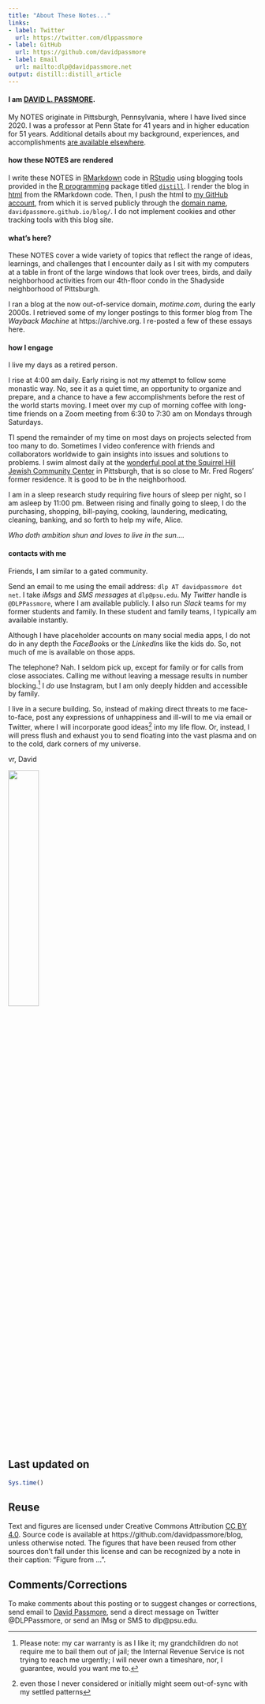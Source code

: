 ```yaml
---
title: "About These Notes..."
links:
- label: Twitter
  url: https://twitter.com/dlppassmore
- label: GitHub
  url: https://github.com/davidpassmore
- label: Email
  url: mailto:dlp@davidpassmore.net
output: distill::distill_article
---
```


#### **I am [DAVID L. PASSMORE](me.html).** 

My NOTES originate in Pittsburgh, Pennsylvania, where I have lived since 2020. I was a professor at Penn State for 41 years and in higher education for 51 years. Additional details about my background, experiences, and accomplishments [are available elsewhere](me.html)</a>.

#### **how these NOTES are rendered**

I write these NOTES in <a href="https://rmarkdown.rstudio.com/" target="_blank" title="RMarkdown">RMarkdown</a> code in <a href="https://www.rstudio.com/" target="_blank" title="RStudio">RStudio</a> using blogging tools provided in the <a href="https://www.r-project.org/" target="_blank" title="R">R programming</a> package titled <a href="https://cran.r-project.org/web/packages/distill/index.html" target="_blank" title="distill package">`distill`</a>. I render the blog in <a href="https://en.wikipedia.org/wiki/HTML" target="_blank" title="html in Wikipedia">html</a> from the RMarkdown code. Then, I push the html to <a href="https://github.com/davidpassmore" target="_blank" title="Passmore GitHub account">my GitHub account</a>, from which it is served publicly through the <a href="https://en.wikipedia.org/wiki/Domain_name" target="_blank" title="domain name in Wikipedia">domain name</a>, `davidpassmore.github.io/blog/`. I do not implement cookies and other tracking tools with this blog site.

#### **what's here?**

These NOTES cover a wide variety of topics that reflect the range of ideas, learnings, and challenges that I encounter daily as I sit with my computers at a table in front of the large windows that look over trees, birds, and daily neighborhood activities from our 4th-floor condo in the Shadyside neighborhood of Pittsburgh.

I ran a blog at the now out-of-service domain, *motime.com*, during the early 2000s. I retrieved some of my longer postings to this former blog from The *Wayback Machine* at https://archive.org. I re-posted a few of these essays here.  

#### **how I engage**

I live my days as a retired person.

I rise at 4:00 am daily. Early rising is not my attempt to follow some monastic way. No, see it as a quiet time, an opportunity to organize and prepare, and a chance to have a few accomplishments before the rest of the world starts moving. I meet over my cup of morning coffee with long-time friends on a Zoom meeting from 6:30 to 7:30 am on Mondays through Saturdays.

TI spend the remainder of my time on most days on projects selected from too many to do. Sometimes I video conference with friends and collaborators worldwide to gain insights into issues and solutions to problems. I swim almost daily at the [wonderful pool at the Squirrel Hill Jewish Community Center](https://jccpgh.org/sports/aquatics/squirrel-hill/) in Pittsburgh, that is so close to Mr. Fred Rogers' former residence. It is good to be in the neighborhood.

I am in a sleep research study requiring five hours of sleep per night, so I am asleep by 11:00 pm. Between rising and finally going to sleep, I do the purchasing, shopping, bill-paying, cooking, laundering, medicating, cleaning, banking, and so forth to help my wife, Alice.

*Who doth ambition shun and loves to live in the sun....*

#### **contacts with me**

Friends, I am similar to a gated community.

Send an email to me using the email address: `dlp AT davidpassmore dot net`. I take *iMsgs* and *SMS messages* at `dlp@psu.edu`. My *Twitter* handle is `@DLPPassmore`, where I am available publicly. I also run *Slack* teams for my former students and family. In these student and family teams, I typically am available instantly.

Although I have placeholder accounts on many social media apps, I do not do in any depth the *FaceBook*s or the *LinkedIn*s like the kids do. So, not much of me is available on those apps.

The telephone? Nah. I seldom pick up, except for family or for calls from close associates. Calling me without leaving a message results in number blocking.[^1] I *do* use Instagram, but I am only deeply hidden and accessible by family.

[^1]: Please note: my car warranty is as I like it; my grandchildren do not require me to bail them out of jail; the Internal Revenue Service is not trying to reach me urgently; I will never own a timeshare, nor, I guarantee, would you want me to.

I live in a secure building. So, instead of making direct threats to me face-to-face, post any expressions of unhappiness and ill-will to me via email or Twitter, where I will incorporate good ideas^[even those I never considered or initially might seem out-of-sync with my settled patterns] into my life flow. Or, instead, I will press flush and exhaust you to send floating into the vast plasma and on to the cold, dark corners of my universe.

vr, David

![](dlp_signature.jpg){width=35%}


## Last updated on {.appendix}
```r
Sys.time()
```
## Reuse {.appendix}

Text and figures are licensed under Creative Commons Attribution [CC BY 4.0](https://creativecommons.org/licenses/by-sa/4.0/). Source code is available at https://github.com/davidpassmore/blog, unless otherwise noted. The figures that have been reused from other sources don't fall under this license and can be recognized by a note in their caption: "Figure from ...".

## Comments/Corrections {.appendix}

To make comments about this posting or to suggest changes or corrections, send email to [David Passmore](dlp@davidpassmore.net), send a direct message on Twitter @DLPPassmore, or send an IMsg or SMS to dlp@psu.edu.